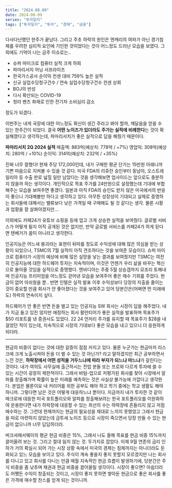 ```yaml
---
title: "2024.08.09"
date: 2024-08-09
series: "투자일지"
tags: ["투자일지", "투자", "경제", "금융"]
---
```


다사다난했던 한주가 끝났다.
그리고 주초 하락의 원인은 엔캐리의 여파가 아닌 경기침체를 우려한 심리적 요인에 기인한 것이었다는 것이 어느정도 드러난 모습을 보였다.
그 외에도 기억이 나는 금주 이슈로는..
- 슈퍼 마이크로 컴퓨터 실적 크게 하회
- 파마리서치 어닝 서프라이즈
- 한국가스공사 순이익 컨센 대비 759% 높은 실적
- 신규 실업수당청구건수 / 연속 실업수당청구건수 컨센 상회
- BOJ의 반성
- 다시 확산되는 COVID-19
- 청라 벤츠 화재로 인한 전기차 소비심리 감소

정도가 되겠다.

이번주는 내게 국장에 대한 어느정도 확신이 생긴 주라고 봐야 할까, 깨달음을 얻을 수 있는 한주간이 되었다.
결국 **어떤 노이즈가 있더라도 주가는 실적에 비례한다**는 것이 확실해졌다고 생각하는데, 파마리서치가 좋은 실적으로 답을 해줬기 때문이다.

**파마리서치 2Q 2024 실적**
매출액: 883억(예상치: 778억 / +7%)
영업익: 308억(예상치: 280억 / +10%)
순이익: 314억(예상치: 232억 / +35%)

진짜 너무 잘했다!
현재 주당 172,000인데, 내가 구매한 평균 단가는 15만원 아래니까 기쁜 마음으로 지켜볼 수 있을 것 같다.
미국 FDA의 리쥬란 승인부터 동남아, 오스트레일리아 등 수출 판로 넓힐 일만 남았다는 것을 생각해보면 업사이드는 앞으로도 충분하지 않을까 하는 생각이다.
개인적으로 목표 주가를 24만원으로 설정했는데 기대에 부합해주는 모습을 보여주면 좋겠다.
일본과 아직 FDA의 승인도 받지 않은 미국에서의 반응이 좋으니 기대해볼만 하다고 생각하고 있다.
아무튼 성장성이 기대되고 실제로 증명하는 회사들에 대해서는 밸류보다 낮은 가격일 때 구매해도 될 것 같다는 생각.
물론 시황과 업황을 잘 살펴야겠지만...

이외에도 카페24가 유튜브 쇼핑을 등에 업고 크게 상승한 실적을 보여줬다.
글로벌 서비스가 어떻게 될지 아직 공개된 것은 없지만, 만약 글로벌 서비스를 카페24가 하게 된다면 텐베거가 꿈이 아니라고 생각한다.

인공지능은 어느새 붕괴라는 표현이 뒤따를 정도로 수익성에 대해 많은 의심을 받는 상황이 되었으나, TSMC의 7월 실적이 아직 견조하다는 것을 보여준 모습이다.
슈퍼 마이크로 컴퓨터가 시장의 예상에 비해 많은 실망을 낳는 결과를 보여줬지만 TSMC는 여전히 인공지능에 대한 하드웨어 투자는 지속적이며, 이것은 언젠가 우리 삶을 바꾸는 혁신으로 돌아올 것임을 실적으로 증명했다.
엔비디아는 주중 5월 상승갭까지 모조리 토해내며 인공지능 프리미엄을 어느정도 걷어낸 모습을 보여주어 좋은 매수 기회를 주었다.
현금이 없어 아쉬웠을 뿐..
반면 인텔은 실적 발표 이후 수익성보다 당장의 지출을 줄이는 것이 중요할 만큼 회사가 안 좋아졌다는 것을 보여주고 있어 당분간은(어쩌면 먼 미래에도) 하락의 연속이지 싶다.

하드웨어가 안 좋은 반면 돈을 벌고 있는 인공지능 SW 회사는 시장이 답을 해주었다.
내가 지금 들고 있진 않지만 애정하는 회사 팔란티어가 좋은 실적을 발표하며 목표주가 $50 리포트를 낸 증권사도 있었다.
$22~$24 언저리 주가를 유지할 때 목표주가 $28을 내걸었던 적이 있는데, 지속적으로 시장의 기대보다 좋은 모습을 내고 있으니 더 응원하게 되더라.

---

현금의 비중이 없다는 것에 대한 갈증이 점점 커지고 있다.
물론 누군가는 현금마저 리스크에 크게 노출시켜야 돈을 더 벌 수 있는 것 아닌가? 라고 말하겠지만 최근 공부하면서 느낀 것은,
**하락장에서 어떤 성적을 거두느냐에 따라 부자가 되느냐 마느냐**가 갈린다는 것이다.
내가 여의도 사무실에 출근하시는 전업 분들 또는 프로와 다르게 투자에 쓸 수 있는 시간이 굉장히 제한적이다.
그래서 바텀-업으로 저평가된 회사를 찾아 시장에서 알파를 창출해가며 확률이 높은 미래를 예측하는 것은 사실상 불가능에 가깝다고 생각한다.
본업은 물론이요 내 커리어를 위한 공부도 해야 하고 학기 중에는 학교 생활도 해야 하니까.
그렇다면 남은 것은 어떻게 대응하느냐 뿐이다.
지금까지 내가 투자한 것 같이 매크로에 대응한 미국 포트폴리오와 알파를 창출해보려는 한국 포트폴리오를 이원화하여 운용한다면 내가 하락장에 대응할 수 있는 최선의 수는 하락장에 흔들리지 않고 저점매수하는 것.
그런데 현재까지는 현금의 필요성을 제대로 느끼지 못했었고 그래서 현금을 따로 마련하지 않았는데 금투세 노이즈 등으로 시장이 죽으면서 당장 만들 수 있는 현금이 없으니까 너무 답답하더라.

버크셔헤서웨이의 평균 현금 비중은 15%, 그래서 나도 올해 목표를 현금 비중 15%까지 끌어올려 보는 것. 그리고 절대 잃지 않는 것. 두가지로 잡았다.
이제 9월 연준의 금리 인하가 거의 확실시 되어 가는 시장 상황 속에서 미국의 경제는 침체까지는 아니더라도 둔화되고 있느 모습을 보이고 있다.
주식이 계속 좋을지 좋지 못할지 모르겠지만 나는 회사를 다니고 있고 회사를 다니는 만큼 매월 지속적인 현금 흐름이 발생하기에, 당분간은 주식 비중을 좀 낮추며 채권과 현금 비중을 끌어올릴 생각이다.
시장이 좋으면? 아쉽더라도 어쨌든 수익이 창출되는 것이고, 시장이 좋지 못하면 쌓아둔 현금으로 좋은 회사를 좋은 가격에 매수할 찬스를 얻게 되는 것이니까.